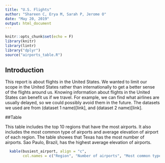 ```yaml
---
title: "U.S. Flights"
author: "Shareen C, Erya M, Sarah P, Jerome O"
date: "May 20, 2019"
output: html_document
---
```


```r
knitr::opts_chunk$set(echo = F)
library(knitr)
library(lintr)
library("dplyr")
source("airports_table.R")
```
## Introduction

This report is about flights in the United States. We wanted to limit our scope in the United States rather than internationally to get a better sense of the flights around us. Knowing information about flights in the United States can benefit us if we travel. For example, we can find what airlines are usually delayed, so we could possibly avoid them in the future. The datasets we used are from (dataset 1 name)[link], and (dataset 2 name)[link].

##Table

This table includes the top 10 regions that have the most airports. It also includes the most common type of airports and average elevation of airport of each region. The table showes that Texas has the most number of airports. Sao Paulo, Brazil, has the highest average elevation of airports. 
```r
  kable(busiest_airport, align = "c",
        col.names = c("Region", "Number of airports", "Most common type of airports", "Average elevation in ft"))
```

